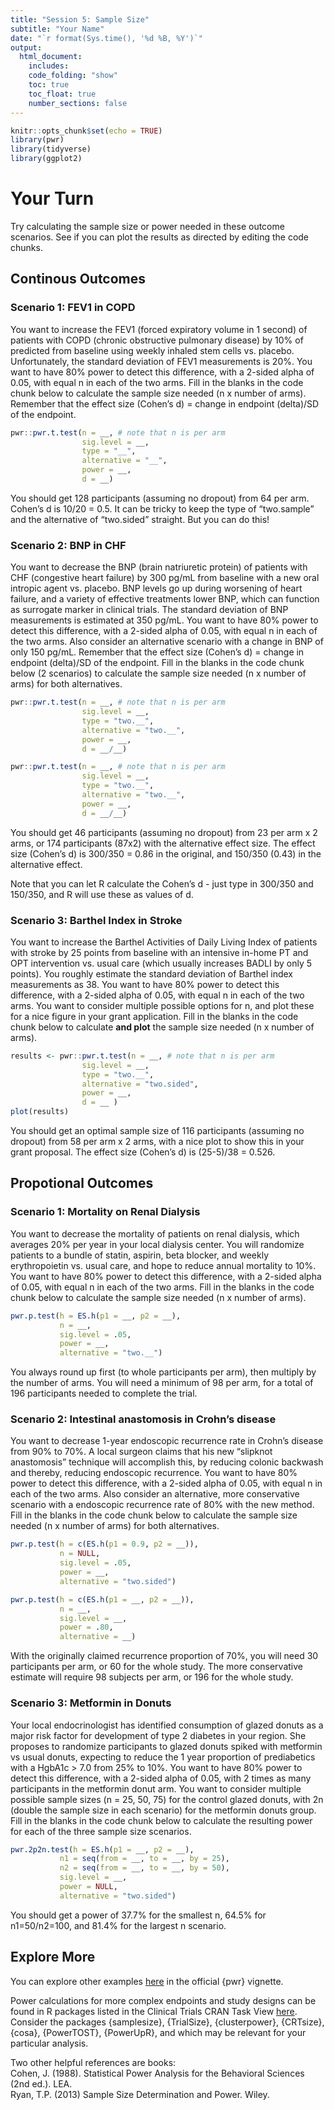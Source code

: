 ```yaml
---
title: "Session 5: Sample Size"
subtitle: "Your Name"
date: "`r format(Sys.time(), '%d %B, %Y')`"
output:
  html_document:
    includes:
    code_folding: "show"
    toc: true
    toc_float: true
    number_sections: false
---
```


```r
knitr::opts_chunk$set(echo = TRUE)
library(pwr)
library(tidyverse)
library(ggplot2)
```




# Your Turn 

Try calculating the sample size or power needed in these outcome scenarios.
See if you can plot the results as directed by editing the code chunks.


## Continous Outcomes

### Scenario 1: FEV1 in COPD

You want to increase the FEV1 (forced expiratory volume in 1 second) of patients with COPD (chronic obstructive pulmonary disease) by 10% of predicted from baseline using weekly inhaled stem cells vs. placebo. Unfortunately, the standard deviation of FEV1 measurements is 20%. You want to have 80% power to detect this difference, with a 2-sided alpha of 0.05, with equal n in each of the two arms. Fill in the blanks in the code chunk below to calculate the sample size needed (n x number of arms). Remember that the effect size (Cohen's d) = change in endpoint (delta)/SD of the endpoint.

```r
pwr::pwr.t.test(n = __, # note that n is per arm
                sig.level = __, 
                type = "__", 
                alternative = "__", 
                power = __, 
                d = __)
```

You should get 128 participants (assuming no dropout) from 64 per arm. Cohen's d is 10/20 = 0.5. It can be tricky to keep the type of "two.sample" and the alternative of "two.sided" straight. But you can do this!

### Scenario 2: BNP in CHF

You want to decrease the BNP (brain natriuretic protein) of patients with CHF (congestive heart failure) by 300 pg/mL from baseline with a new oral intropic agent vs. placebo. BNP levels go up during worsening of heart failure, and a variety of effective treatments lower BNP, which can function as surrogate marker in clinical trials. The standard deviation of BNP measurements is estimated at 350 pg/mL. You want to have 80% power to detect this difference, with a 2-sided alpha of 0.05, with equal n in each of the two arms. Also consider an alternative scenario with a change in BNP of only 150 pg/mL. Remember that the effect size (Cohen's d) = change in endpoint (delta)/SD of the endpoint. Fill in the blanks in the code chunk below (2 scenarios) to calculate the sample size needed (n x number of arms) for both alternatives.

```r
pwr::pwr.t.test(n = __, # note that n is per arm
                sig.level = __, 
                type = "two.__", 
                alternative = "two.__", 
                power = __, 
                d = __/__)

pwr::pwr.t.test(n = __, # note that n is per arm
                sig.level = __, 
                type = "two.__", 
                alternative = "two.__", 
                power = __, 
                d = __/__)
```

You should get 46 participants (assuming no dropout) from 23 per arm x 2 arms, or 174 participants (87x2) with the alternative effect size. The effect size (Cohen's d) is 300/350 = 0.86 in the original, and 150/350 (0.43) in the alternative effect.

Note that you can let R calculate the Cohen's d - just type in 300/350 and 150/350, and R will use these as values of d.

### Scenario 3: Barthel Index in Stroke

You want to increase the Barthel Activities of Daily Living Index of patients with stroke by 25 points from baseline with an intensive in-home PT and OPT intervention vs. usual care (which usually increases BADLI by only 5 points). You roughly estimate the standard deviation of Barthel index measurements as 38. You want to have 80% power to detect this difference, with a 2-sided alpha of 0.05, with equal n in each of the two arms. You want to consider multiple possible options for n, and plot these for a nice figure in your grant application. Fill in the blanks in the code chunk below to calculate **and plot** the sample size needed (n x number of arms).

```r
results <- pwr::pwr.t.test(n = __, # note that n is per arm
                sig.level = __, 
                type = "two.__", 
                alternative = "two.sided", 
                power = __, 
                d = __ )
plot(results)
```

You should get an optimal sample size of 116 participants (assuming no dropout) from 58 per arm x 2 arms, with a nice plot to show this in your grant proposal. The effect size (Cohen's d) is (25-5)/38 = 0.526.






## Propotional Outcomes




### Scenario 1: Mortality on Renal Dialysis

You want to decrease the mortality of patients on renal dialysis, which averages 20% per year in your local dialysis center. You will randomize patients to a bundle of statin, aspirin, beta blocker, and weekly erythropoietin vs. usual care, and hope to reduce annual mortality to 10%. You want to have 80% power to detect this difference, with a 2-sided alpha of 0.05, with equal n in each of the two arms. Fill in the blanks in the code chunk below to calculate the sample size needed (n x number of arms).

```r
pwr.p.test(h = ES.h(p1 = __, p2 = __),
           n = __,
           sig.level = .05,
           power = __,
           alternative = "two.__")
```

You always round up first (to whole participants per arm), then multiply by the number of arms. You will need a minimum of 98 per arm, for a total of 196 participants needed to complete the trial.

### Scenario 2: Intestinal anastomosis in Crohn's disease

You want to decrease 1-year endoscopic recurrence rate in Crohn's disease from 90% to 70%. A local surgeon claims that his new "slipknot anastomosis" technique will accomplish this, by reducing colonic backwash and thereby, reducing endoscopic recurrence. You want to have 80% power to detect this difference, with a 2-sided alpha of 0.05, with equal n in each of the two arms. Also consider an alternative, more conservative scenario with a endoscopic recurrence rate of 80% with the new method. Fill in the blanks in the code chunk below to calculate the sample size needed (n x number of arms) for both alternatives.

```r
pwr.p.test(h = c(ES.h(p1 = 0.9, p2 = __)),
           n = NULL,
           sig.level = .05,
           power = __,
           alternative = "two.sided")

pwr.p.test(h = c(ES.h(p1 = __, p2 = __)),
           n = __,
           sig.level = __,
           power = .80,
           alternative = __)
```

With the originally claimed recurrence proportion of 70%, you will need 30 participants per arm, or 60 for the whole study. The more conservative estimate will require 98 subjects per arm, or 196 for the whole study.

### Scenario 3: Metformin in Donuts

Your local endocrinologist has identified consumption of glazed donuts as a major risk factor for development of type 2 diabetes in your region. She proposes to randomize participants to glazed donuts spiked with metformin vs usual donuts, expecting to reduce the 1 year proportion of prediabetics with a HgbA1c \> 7.0 from 25% to 10%. You want to have 80% power to detect this difference, with a 2-sided alpha of 0.05, with 2 times as many participants in the metformin donut arm. You want to consider multiple possible sample sizes (n = 25, 50, 75) for the control glazed donuts, with 2n (double the sample size in each scenario) for the metformin donuts group. Fill in the blanks in the code chunk below to calculate the resulting power for each of the three sample size scenarios.

```r
pwr.2p2n.test(h = ES.h(p1 = __, p2 = __),
           n1 = seq(from = __, to = __, by = 25), 
           n2 = seq(from = __, to = __, by = 50),
           sig.level = __,
           power = NULL,
           alternative = "two.sided")

```

You should get a power of 37.7% for the smallest n, 64.5% for n1=50/n2=100, and 81.4% for the largest n scenario.


## Explore More

::: {.explore}
You can explore other examples [here](https://cran.r-project.org/web/packages/pwr/vignettes/pwr-vignette.html) in the official {pwr} vignette.

Power calculations for more complex endpoints and study designs can be found in R packages listed in the Clinical Trials CRAN Task View [here](https://cran.r-project.org/web/views/ClinicalTrials.html). Consider the packages {samplesize}, {TrialSize}, {clusterpower}, {CRTsize}, {cosa}, {PowerTOST}, {PowerUpR}, and which may be relevant for your particular analysis.

Two other helpful references are books:<br> Cohen, J. (1988). Statistical Power Analysis for the Behavioral Sciences (2nd ed.). LEA.<br> Ryan, T.P. (2013) Sample Size Determination and Power. Wiley.
:::
